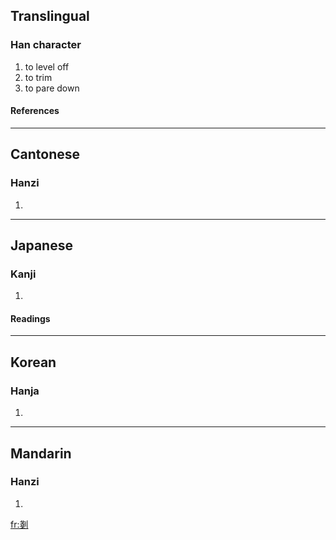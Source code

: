 {{see|刬}}

==Translingual==
===Han character===
{{Han char|rn=18|rad=刀|as=08|sn=10|four=|canj=戈戈中弓 (IILN)}}
# to level off
# to trim
# to pare down
====References====
{{Han ref|kx=0141.050|dkj=02036|dj=0320.120|hdz=10343.190|uh=5257|ud=21079}}
----
==Cantonese==
===Hanzi===
{{yue-hanzi|jyut=|y=chaan2}}
# {{defn|Cantonese}}
----
==Japanese==
===Kanji===
{{ja-kanji|grade=|rs=刀08}}
# {{defn|Japanese}}
====Readings====
{{ja-readings|on=[[さん]] (san), [[せん]] (sen)|kun=[[けずる]] (kezuru), [[たいらにする]] (tairanisuru)}}
----
==Korean==
===Hanja===
{{ko-hanja|hangeul=잔|rv=jan|mr=chan}}
# {{defn|Korean}}
----
==Mandarin==
===Hanzi===
{{cmn-hanzi|sim=刬|pin=[[chǎn]] (chan3)|wg=ch'an<sup>3</sup>}}
# {{defn|Mandarin}}

[[fr:剗]]